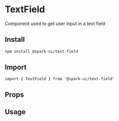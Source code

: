 


<Meta of={stories} />

# TextField

Component used to get user input in a text field

## Install

```sh
npm install @spark-ui/text-field
```

## Import

```tsx
import { TextField } from '@spark-ui/text-field'
```

## Props

<ArgTypes of={TextField} />

## Usage

<Canvas of={stories.Default} />

